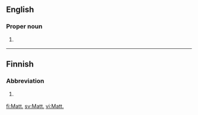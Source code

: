 ==English==

===Proper noun===
{{en-proper noun}}

# {{context|biblical|lang=en}} {{abbreviation of|Matthew|lang=en}}

----

==Finnish==

===Abbreviation===
{{rfc-header|Abbreviation}}
{{fi-abbr}}

# {{context|Bible|lang=fi}} {{w|Matteuksen evankeliumi|lang=fi}} {{gloss|Gospel of Matthew}}

[[fi:Matt.]]
[[sv:Matt.]]
[[vi:Matt.]]